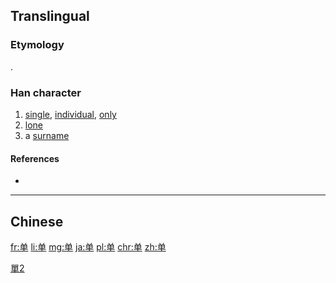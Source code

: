 {{also|單|単}}
==Translingual==
{{stroke order}}
{{ja-forms|[[単]]|单|[[單]]}}

===Etymology===
{{Han simp|f=吅|t=丷}}.

===Han character===
{{Han char|rn=24|rad=十|as=06|sn=8|four=8050<sub>6</sub>|canj=金田十 (CWJ)|ids=⿱[[丷]]⿻[[日]][[十]]}}

# [[single]], [[individual]], [[only]]
# [[lone]]
# a [[surname]]

====References====
* {{Han ref|kx=0157.041|dkj=02749|hdz=10246.030|uh=5355|ud=21333}}

----

==Chinese==
{{zh-see|單}}

[[Category:CJKV characters simplified differently in Japan and China|單2]]

[[fr:单]]
[[li:单]]
[[mg:单]]
[[ja:单]]
[[pl:单]]
[[chr:单]]
[[zh:单]]